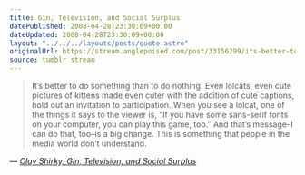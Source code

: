 ```yaml
---
title: Gin, Television, and Social Surplus
datePublished: 2008-04-28T23:30:09+00:00
dateUpdated: 2008-04-28T23:30:09+00:00
layout: "../../../layouts/posts/quote.astro"
originalUrl: https://stream.anglepoised.com/post/33156299/its-better-to-do-something-than-to-do-nothing
source: tumblr stream
---
```


> It&rsquo;s better to do something than to do nothing. Even lolcats, even cute pictures of kittens made even cuter with the addition of cute captions, hold out an invitation to participation. When you see a lolcat, one of the things it says to the viewer is, &ldquo;If you have some sans-serif fonts on your computer, you can play this game, too.&rdquo; And that&rsquo;s message&ndash;I can do that, too&ndash;is a big change. This is something that people in the media world don&rsquo;t understand.

— <cite>[Clay Shirky, _Gin, Television, and Social Surplus_](http://www.herecomeseverybody.org/2008/04/looking-for-the-mouse.html)</cite>
